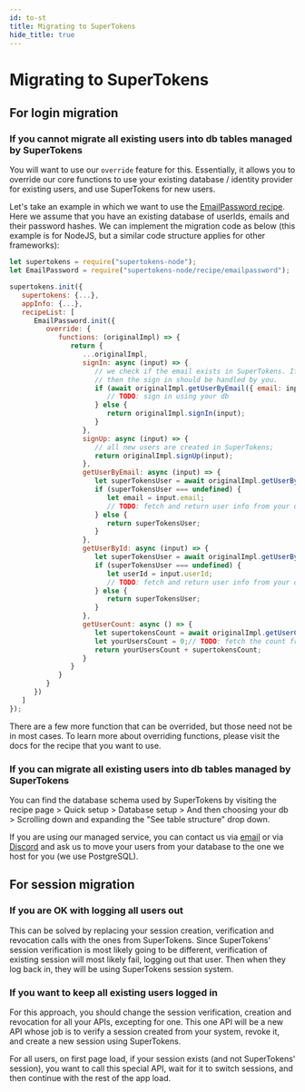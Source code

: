 ```yaml
---
id: to-st
title: Migrating to SuperTokens
hide_title: true
---
```


# Migrating to SuperTokens

## For login migration

### If you cannot migrate all existing users into db tables managed by SuperTokens

You will want to use our `override` feature for this. Essentially, it allows you to override our core functions to use your existing database / identity provider for existing users, and use SuperTokens for new users.

Let's take an example in which we want to use the [EmailPassword recipe](/docs/emailpassword/introduction). Here we assume that you have an existing database of userIds, emails and their password hashes. We can implement the migration code as below (this example is for NodeJS, but a similar code structure applies for other frameworks):

```jsx title="NodeJS"
let supertokens = require("supertokens-node");
let EmailPassword = require("supertokens-node/recipe/emailpassword");

supertokens.init({
   supertokens: {...},
   appInfo: {...},
   recipeList: [
      EmailPassword.init({
         override: {
            functions: (originalImpl) => {
               return {
                  ...originalImpl,
                  signIn: async (input) => {
                     // we check if the email exists in SuperTokens. If not,
                     // then the sign in should be handled by you.
                     if (await originalImpl.getUserByEmail({ email: input.email }) === undefined) {
                        // TODO: sign in using your db
                     } else {
                        return originalImpl.signIn(input);
                     }
                  },
                  signUp: async (input) => {
                     // all new users are created in SuperTokens;
                     return originalImpl.signUp(input);
                  },
                  getUserByEmail: async (input) => {
                     let superTokensUser = await originalImpl.getUserByEmail(input);
                     if (superTokensUser === undefined) {
                        let email = input.email;
                        // TODO: fetch and return user info from your database...
                     } else {
                        return superTokensUser;
                     }
                  },
                  getUserById: async (input) => {
                     let superTokensUser = await originalImpl.getUserById(input);
                     if (superTokensUser === undefined) {
                        let userId = input.userId;
                        // TODO: fetch and return user info from your database...
                     } else {
                        return superTokensUser;
                     }
                  },
                  getUserCount: async () => {
                     let supertokensCount = await originalImpl.getUserCount();
                     let yourUsersCount = 0;// TODO: fetch the count from your db
                     return yourUsersCount + supertokensCount;
                  }
               }
            }
         }
      })
   ]
});
```

There are a few more function that can be overrided, but those need not be in most cases. To learn more about overriding functions, please visit the docs for the recipe that you want to use.

### If you can migrate all existing users into db tables managed by SuperTokens

You can find the database schema used by SuperTokens by visiting the recipe page > Quick setup > Database setup > And then choosing your db > Scrolling down and expanding the "See table structure" drop down.

If you are using our managed service, you can contact us via [email](mailto:team@supertokens.io) or via [Discord](https://supertokens.io/discord) and ask us to move your users from your database to the one we host for you (we use PostgreSQL).


## For session migration

### If you are OK with logging all users out

This can be solved by replacing your session creation, verification and revocation calls with the ones from SuperTokens. Since SuperTokens' session verification is most likely going to be different, verification of existing session will most likely fail, logging out that user. Then when they log back in, they will be using SuperTokens session system.


### If you want to keep all existing users logged in

For this approach, you should change the session verification, creation and revocation for all your APIs, excepting for one. This one API will be a new API whose job is to verify a session created from your system, revoke it, and create a new session using SuperTokens.

For all users, on first page load, if your session exists (and not SuperTokens' session), you want to call this special API, wait for it to switch sessions, and then continue with the rest of the app load.


<!-- [comment]: <> (TODO:)
[comment]: <> (Auth0)
[comment]: <> (Cognito)
[comment]: <> (Okta) -->